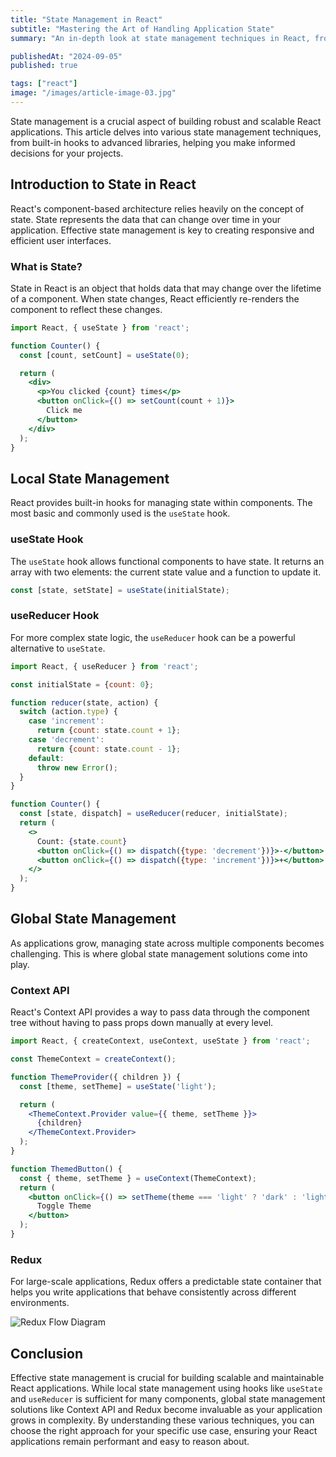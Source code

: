 ```yaml
---
title: "State Management in React"
subtitle: "Mastering the Art of Handling Application State"
summary: "An in-depth look at state management techniques in React, from useState to advanced libraries."

publishedAt: "2024-09-05"
published: true

tags: ["react"]
image: "/images/article-image-03.jpg"
---
```


State management is a crucial aspect of building robust and scalable React applications. This article delves into various state management techniques, from built-in hooks to advanced libraries, helping you make informed decisions for your projects.

## Introduction to State in React

React's component-based architecture relies heavily on the concept of state. State represents the data that can change over time in your application. Effective state management is key to creating responsive and efficient user interfaces.

### What is State?

State in React is an object that holds data that may change over the lifetime of a component. When state changes, React efficiently re-renders the component to reflect these changes.

```jsx
import React, { useState } from 'react';

function Counter() {
  const [count, setCount] = useState(0);

  return (
    <div>
      <p>You clicked {count} times</p>
      <button onClick={() => setCount(count + 1)}>
        Click me
      </button>
    </div>
  );
}
```

## Local State Management

React provides built-in hooks for managing state within components. The most basic and commonly used is the `useState` hook.

### useState Hook

The `useState` hook allows functional components to have state. It returns an array with two elements: the current state value and a function to update it.

```jsx
const [state, setState] = useState(initialState);
```

### useReducer Hook

For more complex state logic, the `useReducer` hook can be a powerful alternative to `useState`.

```jsx
import React, { useReducer } from 'react';

const initialState = {count: 0};

function reducer(state, action) {
  switch (action.type) {
    case 'increment':
      return {count: state.count + 1};
    case 'decrement':
      return {count: state.count - 1};
    default:
      throw new Error();
  }
}

function Counter() {
  const [state, dispatch] = useReducer(reducer, initialState);
  return (
    <>
      Count: {state.count}
      <button onClick={() => dispatch({type: 'decrement'})}>-</button>
      <button onClick={() => dispatch({type: 'increment'})}>+</button>
    </>
  );
}
```

## Global State Management

As applications grow, managing state across multiple components becomes challenging. This is where global state management solutions come into play.

### Context API

React's Context API provides a way to pass data through the component tree without having to pass props down manually at every level.

```jsx
import React, { createContext, useContext, useState } from 'react';

const ThemeContext = createContext();

function ThemeProvider({ children }) {
  const [theme, setTheme] = useState('light');

  return (
    <ThemeContext.Provider value={{ theme, setTheme }}>
      {children}
    </ThemeContext.Provider>
  );
}

function ThemedButton() {
  const { theme, setTheme } = useContext(ThemeContext);
  return (
    <button onClick={() => setTheme(theme === 'light' ? 'dark' : 'light')}>
      Toggle Theme
    </button>
  );
}
```

### Redux

For large-scale applications, Redux offers a predictable state container that helps you write applications that behave consistently across different environments.

<img src="/api/placeholder/600/400" alt="Redux Flow Diagram" />

## Conclusion

Effective state management is crucial for building scalable and maintainable React applications. While local state management using hooks like `useState` and `useReducer` is sufficient for many components, global state management solutions like Context API and Redux become invaluable as your application grows in complexity. By understanding these various techniques, you can choose the right approach for your specific use case, ensuring your React applications remain performant and easy to reason about.